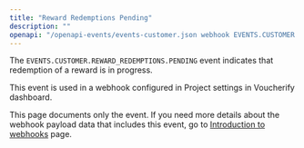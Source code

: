 ```yaml
---
title: "Reward Redemptions Pending"
description: ""
openapi: "/openapi-events/events-customer.json webhook EVENTS.CUSTOMER.REWARD_REDEMPTIONS.PENDING"
---
```


The `EVENTS.CUSTOMER.REWARD_REDEMPTIONS.PENDING` event indicates that redemption of a reward is in progress.

This event is used in a webhook configured in Project settings in Voucherify dashboard.

<Note>This page documents only the event. If you need more details about the webhook payload data that includes this event, go to [Introduction to webhooks](/api-reference/introduction-to-webhooks "Introduction to webhooks v2024-01-01") page.</Note>